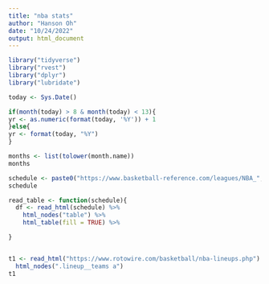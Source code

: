 ```yaml
---
title: "nba stats"
author: "Hanson Oh"
date: "10/24/2022"
output: html_document
---
```


```r

library("tidyverse")
library("rvest")
library("dplyr")
library("lubridate")

```
```r

today <- Sys.Date()

if(month(today) > 8 & month(today) < 13){
yr <- as.numeric(format(today, '%Y')) + 1
}else{
yr <- format(today, "%Y")  
}

months <- list(tolower(month.name))
months

schedule <- paste0("https://www.basketball-reference.com/leagues/NBA_", yr ,"_games-", mo ,".html")) 
schedule

read_table <- function(schedule){
  df <- read_html(schedule) %>% 
    html_nodes("table") %>% 
    html_table(fill = TRUE) %>% 

}



```

```r

t1 <- read_html("https://www.rotowire.com/basketball/nba-lineups.php") %>% 
  html_nodes(".lineup__teams a")
t1

```

